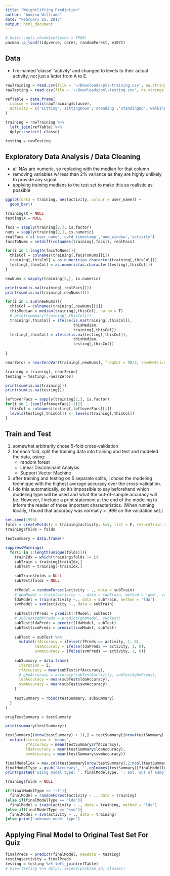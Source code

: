 ```yaml
---
title: "Weightlifting Prediction"
author: "Andrew Williams"
date: "February 25, 2017"
output: html_document
---
```


```r
# knitr::opts_chunk$set(echo = TRUE)
pacman::p_load(tidyverse, caret, randomForest, e1071)
```

## Data
* I re-named 'classe' 'activity' and changed to levels to their actual activity, not just a letter from A to E.

```r
rawTraining = read.csv(file = '~/Downloads/pml-training.csv', na.strings = c('','NA'))
rawTesting = read.csv(file = '~/Downloads/pml-testing.csv', na.strings = c('','NA'))

refTable = data.frame(
  classe = levels(rawTraining$classe),
  activity = c('sitting','sittingDown','standing','standingUp','walking')
)

training = rawTraining %>% 
  left_join(refTable) %>% 
  dplyr::select(-classe)

testing = rawTesting
```

## Exploratory Data Analysis / Data Cleaning
* all NAs are numeric, so replacing with the median for that column
* removing variables w/ less than 2% variance as they are highly unlikely to provide any signal
* applying training medians to the test set to make this as realistic as possible

```r
ggplot(data = training, aes(activity, colour = user_name)) + 
  geom_bar()

training$X = NULL
testing$X = NULL

facs = sapply(training[2,], is.factor)
nums = sapply(training[2,], is.numeric)
realFacs = c('user_name','cvtd_timestamp','new_window','activity')
facsToNums = setdiff(colnames(training[,facs]), realFacs)

for(i in 1:length(facsToNums)){
  thisCol = colnames(training[,facsToNums][i])
  training[,thisCol] = as.numeric(as.character(training[,thisCol]))
  testing[,thisCol] = as.numeric(as.character(testing[,thisCol]))
}

newNums = sapply(training[2,], is.numeric)

print(sum(is.na(training[,realFacs])))
print(sum(is.na(training[,newNums])))

for(i in 1:sum(newNums)){
  thisCol = colnames(training[,newNums][i])
  thisMedian = median(training[,thisCol], na.rm = T)
  # print(summary(training[,thisCol]))
  training[,thisCol] = ifelse(is.na(training[,thisCol]),
                              thisMedian,
                              training[,thisCol])
  testing[,thisCol] = ifelse(is.na(testing[,thisCol]),
                              thisMedian,
                              testing[,thisCol])
  
}

nearZeros = nearZeroVar(training[,newNums], freqCut = 98/2, saveMetrics = F)

training = training[,-nearZeros]
testing = testing[,-nearZeros]

print(sum(is.na(training)))
print(sum(is.na(testing)))

leftoverFacs = sapply(training[2,], is.factor)
for(i in 1:(sum(leftoverFacs)-1)){
  thisCol = colnames(testing[,leftoverFacs][i])
  levels(testing[,thisCol]) <- levels(training[,thisCol])
}
```

## Train and Test
1. somewhat arbitrarily chose 5-fold cross-validation
2. for each fold, split the training data into training and test and modeled the data, using:
      * random forest
      * Linear Discriminant Analysis
      * Support Vector Machine
3. after training and testing on 5 separate splits, I chose the modeling technique with the highest average accuracy over the cross-validation.
4. I do this automatically, so it's impossible to say beforehand which modeling type will be used and what the out-of-sample accuracy will be. However, I include a print statement at the end of the modeling to inform the reader of those important characteristics. (When running locally, I found that accuracy was normally > .999 on the validation set.)

```r
set.seed(1995)
folds = createFolds(y = training$activity, k=5, list = F, returnTrain = TRUE)
training$folds = folds

testSummary = data.frame()

suppressWarnings(
  for(i in 1:length(unique(folds))){
    trainIdx = which(training$folds != i)
    subTrain = training[trainIdx,]
    subTest = training[-trainIdx,]
    
    subTrain$folds = NULL
    subTest$folds = NULL
    
    rfModel = randomForest(activity ~ ., data = subTrain)
    # gbmModel = train(activity ~., data = subTrain, method = 'gbm', verbose = F)
    ldaModel = train(activity ~., data = subTrain, method = 'lda')
    svmModel = svm(activity ~., data = subTrain)
    
    subTest$rfPreds = predict(rfModel, subTest)
    # subTest$gbmPreds = predict(gbmModel, subTest)
    subTest$ldaPreds = predict(ldaModel, subTest)
    subTest$svmPreds = predict(svmModel, subTest)
    
    subTest = subTest %>% 
      mutate(rfAccuracy = ifelse(rfPreds == activity, 1, 0),
             ldaAccuracy = ifelse(ldaPreds == activity, 1, 0),
             svmAccuracy = ifelse(svmPreds == activity, 1, 0))
    
    subSummary = data.frame(
      iteration = i,
      rfAccuracy = mean(subTest$rfAccuracy),
      # gbmAccuracy = accuracy(subTest$activity, subTest$gbmPreds),
      ldaAccuracy = mean(subTest$ldaAccuracy),
      svmAccuracy = mean(subTest$svmAccuracy)
    )
    
    testSummary = rbind(testSummary, subSummary)
  }
)

origTestSummary = testSummary

print(summary(testSummary))

testSummary[(nrow(testSummary) + 1),] = testSummary[(nrow(testSummary) + 1),] %>% 
  mutate(iteration = 'means',
         rfAccuracy = mean(testSummary$rfAccuracy),
         ldaAccuracy = mean(testSummary$ldaAccuracy),
         svmAccuracy = mean(testSummary$svmAccuracy))

finalModelIdx = max.col(testSummary[nrow(testSummary),2:ncol(testSummary)], ties.method = 'random') + 1
finalModelType = gsub('Accuracy', '',colnames(testSummary)[finalModelIdx])
print(paste0('using model type: ', finalModelType, '; est. out of sample accuracy: ', round(mean(testSummary[,finalModelIdx]),4)))

training$folds = NULL

if(finalModelType == 'rf'){
  finalModel = randomForest(activity ~ ., data = training)
}else if(finalModelType == 'lda'){
  finalModel = train(activity ~ ., data = training, method = 'lda')
}else if(finalModelType == 'svm'){
  finalModel = svm(activity ~ ., data = training)
}else print('unknown model type')

```

## Applying Final Model to Original Test Set For Quiz

```r
finalPreds = predict(finalModel, newdata = testing)
testing$activity = finalPreds
testing = testing %>% left_join(refTable)
# View(testing %>% dplyr::select(problem_id, classe))
```






